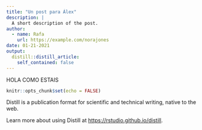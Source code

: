 ```yaml
---
title: "Un post para Álex"
description: |
  A short description of the post.
author:
  - name: Rafa
    url: https://example.com/norajones
date: 01-21-2021
output:
  distill::distill_article:
    self_contained: false
---
```


HOLA COMO ESTAIS

```r
knitr::opts_chunk$set(echo = FALSE)
```

Distill is a publication format for scientific and technical writing, native to the web.

Learn more about using Distill at <https://rstudio.github.io/distill>.


